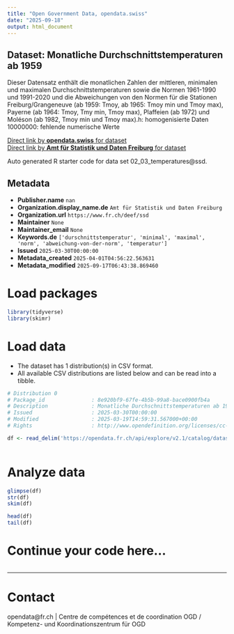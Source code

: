 ```yaml
---
title: "Open Government Data, opendata.swiss"
date: "2025-09-18"
output: html_document
---
```


## Dataset: Monatliche Durchschnittstemperaturen ab 1959

Dieser Datensatz enthält die monatlichen Zahlen der mittleren, minimalen und maximalen Durchschnittstemperaturen sowie die Normen 1961-1990 und 1991-2020 und die Abweichungen von den Normen für die Stationen Freiburg/Grangeneuve (ab 1959: Tmoy, ab 1965: Tmoy min und Tmoy max), Payerne (ab 1964: Tmoy, Tmy min, Tmoy max), Plaffeien (ab 1972) und Moléson (ab 1982, Tmoy min und Tmoy max).h: homogenisierte Daten 10000000: fehlende numerische Werte

[Direct link by **opendata.swiss** for dataset](https://opendata.swiss/de/dataset/monatliche-durchschnittstemperaturen-ab-1959)<br>
[Direct link by **Amt für Statistik und Daten Freiburg** for dataset](https://opendata.fr.ch/explore/dataset/02_03_temperatures/)

Auto generated R starter code for data set 02_03_temperatures@ssd.

## Metadata

- **Publisher.name** `nan`
- **Organization.display_name.de** `Amt für Statistik und Daten Freiburg`
- **Organization.url** `https://www.fr.ch/deef/ssd`
- **Maintainer** `None`
- **Maintainer_email** `None`
- **Keywords.de** `['durschnittstemperatur', 'minimal', 'maximal', 'norm', 'abweichung-von-der-norm', 'temperatur']`
- **Issued** `2025-03-30T00:00:00`
- **Metadata_created** `2025-04-01T04:56:22.563631`
- **Metadata_modified** `2025-09-17T06:43:38.869460`


# Load packages

```r

library(tidyverse)
library(skimr)

```

# Load data

-   The dataset has 1 distribution(s) in CSV format.
-   All available CSV distributions are listed below and can be read into a tibble.

```r

# Distribution 0
# Package_id               : 8e920bf9-67fe-4b5b-99a8-bace0900fb4a
# Description              : Monatliche Durchschnittstemperaturen ab 1959 (csv)
# Issued                   : 2025-03-30T00:00:00
# Modified                 : 2025-03-19T14:59:31.567000+00:00
# Rights                   : http://www.opendefinition.org/licenses/cc-by-sa

df <- read_delim('https://opendata.fr.ch/api/explore/v2.1/catalog/datasets/02_03_temperatures/exports/csv?use_labels=true')



```

# Analyze data

```r

glimpse(df)
str(df)
skim(df)

head(df)
tail(df)

```

# Continue your code here...

```r

```

------------------------------------------------------------------------

# Contact

opendata@fr.ch | Centre de compétences et de coordination OGD / Kompetenz- und Koordinationszentrum für OGD
